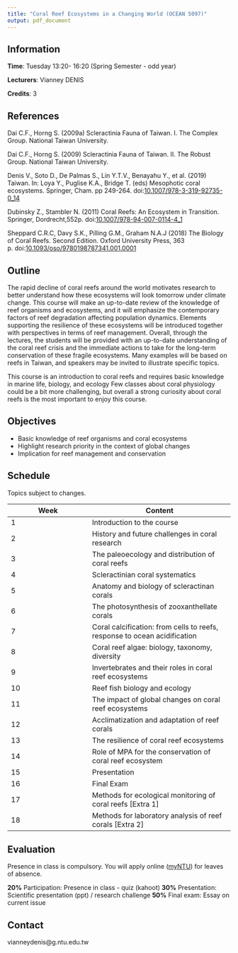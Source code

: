 ```yaml
---
title: "Coral Reef Ecosystems in a Changing World (OCEAN 5097)"
output: pdf_document
---
```


## Information

**Time**: Tuesday 13:20- 16:20 (Spring Semester - odd year)

**Lecturers**: Vianney DENIS

**Credits**: 3 

## References

Dai C.F., Horng S. (2009a) Scleractinia Fauna of Taiwan. I. The Complex Group. National Taiwan University.

Dai C.F., Horng S. (2009) Scleractinia Fauna of Taiwan. II. The Robust Group. National Taiwan University.

Denis V., Soto D., De Palmas S., Lin Y.T.V., Benayahu Y., et al. (2019) Taiwan. In: Loya Y., Puglise K.A., Bridge T. (eds) Mesophotic coral ecosystems. Springer, Cham. pp 249-264. doi:[10.1007/978-3-319-92735-0_14](https://link.springer.com/chapter/10.1007/978-3-319-92735-0_14)

Dubinsky Z., Stambler N. (2011) Coral Reefs: An Ecosystem in Transition. Springer, Dordrecht,552p. doi:[10.1007/978-94-007-0114-4_1](https://link.springer.com/book/10.1007%2F978-94-007-0114-4)

Sheppard C.R.C, Davy S.K., Pilling G.M., Graham N.A.J (2018) The Biology of Coral Reefs. Second Edition. Oxford University Press, 363 p. doi:[10.1093/oso/9780198787341.001.0001](https://oxford.universitypressscholarship.com/view/10.1093/acprof:oso/9780198566359.001.0001/acprof-9780198566359)  


## Outline

The rapid decline of coral reefs around the world motivates research to better understand how these ecosystems will look tomorrow under climate change. This course will make an up-to-date review of the knowledge of reef organisms and ecosystems, and it will emphasize the contemporary factors of reef degradation affecting population dynamics. Elements supporting the resilience of these ecosystems will be introduced together with perspectives in terms of reef management. Overall, through the lectures, the students will be provided with an up-to-date understanding of the coral reef crisis and the immediate actions to take for the long-term conservation of these fragile ecosystems. Many examples will be based on reefs in Taiwan, and speakers may be invited to illustrate specific topics.


This course is an introduction to coral reefs and requires basic knowledge in marine life, biology, and ecology Few classes about coral physiology could be a bit more challenging, but overall a strong curiosity about coral reefs is the most important to enjoy this course.


## Objectives

+ Basic knowledge of reef organisms and coral ecosystems
+ Highlight research priority in the context of global changes
+ Implication for reef management and conservation


## Schedule

Topics subject to changes.

Week|Content|
----|-------|
1|Introduction to the course
2|History and future challenges in coral research
3|The paleoecology and distribution of coral reefs
4|Scleractinian coral systematics
5|Anatomy and biology of scleractinan corals
6|The photosynthesis of zooxanthellate corals
7|Coral calcification: from cells to reefs, response to ocean acidification
8|Coral reef algae: biology, taxonomy, diversity
9|Invertebrates and their roles in coral reef ecosystems
10|Reef fish biology and ecology
11|The impact of global changes on coral reef ecosystems
12|Acclimatization and adaptation of reef corals
13|The resilience of coral reef ecosystems
14|Role of MPA for the conservation of coral reef ecosystem
15|Presentation
16|Final Exam
17| Methods for ecological monitoring of coral reefs [Extra 1]
18| Methods for laboratory analysis of reef corals [Extra 2]

## Evaluation

Presence in class is compulsory. You will apply online ([myNTU](https://my.ntu.edu.tw/)) for leaves of absence.

**20%** Participation: Presence in class - quiz (kahoot)
**30%** Presentation: Scientific presentation (ppt) / research challenge
**50%** Final exam:  Essay on current issue



## Contact

vianneydenis@g.ntu.edu.tw

